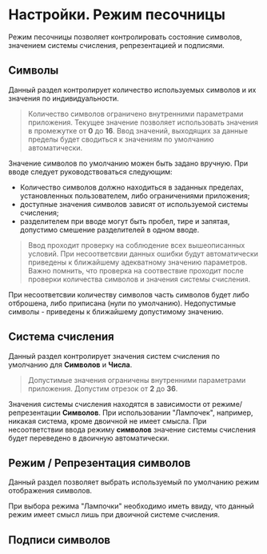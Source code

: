 # Настройки. Режим песочницы

Режим песочницы позволяет контролировать состояние символов, значением системы счисления, репрезентацией и подписями.

## Символы

Данный раздел контролирует количество используемых символов и их значения по индивидуальности.

> Количество символов ограничено внутренними параметрами приложения. Текущее значение позволяет использовать значения в промежутке от __0__ до __16__. Ввод значений, выходящих за данные пределы будет сводиться к значениям по умолчанию автоматически.

Значение символов по умолчанию можен быть задано вручную. При вводе следует руководствоваться следующим:

- Количество символов должно находиться в заданных пределах, установленных пользователем, либо ограничениями приложения;
- доступные значения символов зависят от используемой системы счисления;
- разделителем при вводе могут быть пробел, тире и запятая, допустимо смешение разделителей в одном вводе.

> Ввод проходит проверку на соблюдение всех вышеописанных условий. При несоответсвии данных ошибки будут автоматически приведены к ближайшему адекватному значению параметров. Важно помнить, что проверка на соотвествие проходит после проверки количества символов и значения системы счисления.

При несоответсвии количеству символов часть символов будет либо отброшена, либо приписана (нули по умолчанию). Недопустимые символы - приведены к ближайшему допустимому значению.

## Система счисления

Данный раздел контролирует значения систем счисления по умолчанию для __Символов__ и __Числа__. 

> Допустимые значения ограничены внутренними параметрами приложения. Допустим отрезок от __2__ до __36__. 

Значения системы счисления находятся в зависимости от режиме/репрезентации __Символов__. При использовании "Лампочек", например, никакая система, кроме двоичной не имеет смысла. При несоответствии ввода режиму __символов__ значение системы счисления будет переведено в двоичную автоматически. 

## Режим / Репрезентация символов

Данный раздел позволяет выбрать используемый по умолчанию режим отображения символов. 

При выбора режима "Лампочки" необходимо иметь ввиду, что данный режим имеет смысл лишь при двоичной системе счисления.

## Подписи символов

